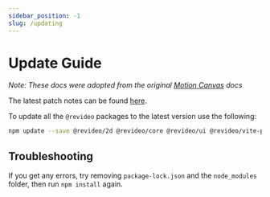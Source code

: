 ```yaml
---
sidebar_position: -1
slug: /updating
---
```


# Update Guide

_Note: These docs were adopted from the original
[Motion Canvas](https://motioncanvas.io/docs/) docs_

The latest patch notes can be found
[here](https://github.com/revideo/revideo/releases).

To update all the `@revideo` packages to the latest version use the following:

```bash
npm update --save @revideo/2d @revideo/core @revideo/ui @revideo/vite-plugin
```

## Troubleshooting

If you get any errors, try removing `package-lock.json` and the `node_modules`
folder, then run `npm install` again.
